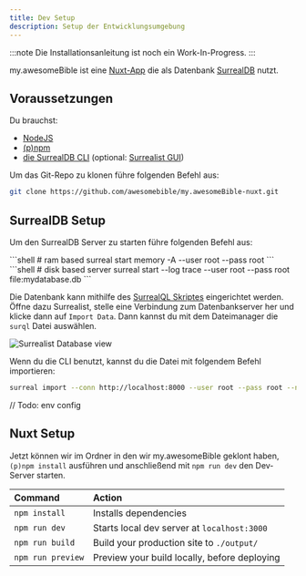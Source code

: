 ```yaml
---
title: Dev Setup
description: Setup der Entwicklungsumgebung
---
```


:::note
 Die Installationsanleitung ist noch ein Work-In-Progress.
:::

my.awesomeBible ist eine [Nuxt-App](https://nuxt.com) die als Datenbank [SurrealDB](https://surrealdb.com) nutzt.

## Voraussetzungen
Du brauchst:
- [NodeJS](https://nodejs.org)
- [(p)npm](https://pnpm.io/)
- [die SurrealDB CLI](https://surrealdb.com/docs/surrealdb/installation) (optional: [Surrealist GUI](https://surrealdb.com/docs/surrealist/installation))

Um das Git-Repo zu klonen führe folgenden Befehl aus:

```sh
git clone https://github.com/awesomebible/my.awesomeBible-nuxt.git
```

## SurrealDB Setup
Um den SurrealDB Server zu starten führe folgenden Befehl aus:

<Tabs>
  <TabItem label="Temporärer Server">
    ```shell
    # ram based
    surreal start memory -A --user root --pass root
    ```
  </TabItem>
  <TabItem label="Persistenter Server">
    ```shell
    # disk based server
    surreal start --log trace --user root --pass root file:mydatabase.db
    ```
  </TabItem>
</Tabs>

Die Datenbank kann mithilfe des [SurrealQL Skriptes](/files/myawesomebible/2024-08-20.surql) eingerichtet werden. Öffne dazu Surrealist, stelle eine Verbindung zum Datenbankserver her und klicke dann auf `Import Data`. Dann kannst du mit dem Dateimanager die ``surql`` Datei auswählen.

![Surrealist Database view](../../../assets/surrealist_import_data.png)

Wenn du die CLI benutzt, kannst du die Datei mit folgendem Befehl importieren:

```sh
surreal import --conn http://localhost:8000 --user root --pass root --ns test --db test <pfad_zur_surql_datei>
```

// Todo: env config

## Nuxt Setup
Jetzt können wir im Ordner in den wir my.awesomeBible geklont haben, `(p)npm install` ausführen und anschließend mit `npm run dev` den Dev-Server starten.

| Command                   | Action                                           |
| :------------------------ | :----------------------------------------------- |
| `npm install`             | Installs dependencies                            |
| `npm run dev`             | Starts local dev server at `localhost:3000`      |
| `npm run build`           | Build your production site to `./output/`        |
| `npm run preview`         | Preview your build locally, before deploying     |
